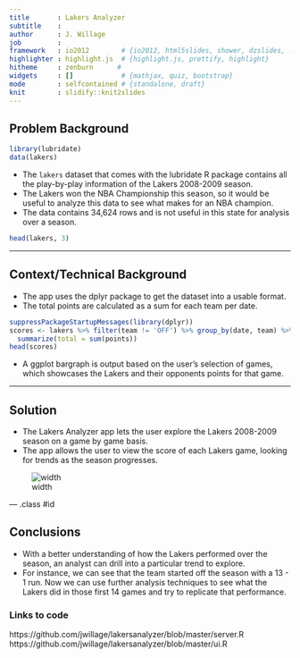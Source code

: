 ```yaml
---
title       : Lakers Analyzer
subtitle    : 
author      : J. Willage
job         : 
framework   : io2012        # {io2012, html5slides, shower, dzslides, ...}
highlighter : highlight.js  # {highlight.js, prettify, highlight}
hitheme     : zenburn      # 
widgets     : []            # {mathjax, quiz, bootstrap}
mode        : selfcontained # {standalone, draft}
knit        : slidify::knit2slides
---
```


## Problem Background


```r
library(lubridate)
data(lakers)
```

- The `lakers` dataset that comes with the lubridate R package contains all the 
play-by-play information of the Lakers 2008-2009 season.  
- The Lakers won the NBA Championship this season, so it would be useful to 
analyze this data to see what makes for an NBA champion.  
- The data contains 34,624 rows and is not useful in this state for 
analysis over a season.

```r
head(lakers, 3)
```

---  

## Context/Technical Background

- The app uses the dplyr package to get the dataset into a usable format.  
- The total points are calculated as a sum for each team per date.  
```r
suppressPackageStartupMessages(library(dplyr))
scores <- lakers %>% filter(team != 'OFF') %>% group_by(date, team) %>% 
  summarize(total = sum(points))
head(scores)
```
- A ggplot bargraph is output based on the user's selection of games, which
showcases the Lakers and their opponents points for that game.

--- 

## Solution

- The Lakers Analyzer app lets the user explore the Lakers 2008-2009 season on a 
game by game basis.
- The app allows the user to view the score of each Lakers game, looking for 
trends as the season progresses.

![width](assets/img/screenshot.png)

--- .class #id 

## Conclusions

- With a better understanding of how the Lakers performed over the season, an
analyst can drill into a particular trend to explore.
- For instance, we can see that the team started off the season with a 13 - 1
run. Now we can use further analysis techniques to see what the Lakers did in
those first 14 games and try to replicate that performance. 

### Links to code

https://github.com/jwillage/lakersanalyzer/blob/master/server.R  
https://github.com/jwillage/lakersanalyzer/blob/master/ui.R

